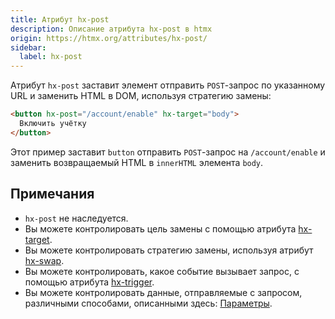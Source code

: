 ```yaml
---
title: Атрибут hx-post
description: Описание атрибута hx-post в htmx
origin: https://htmx.org/attributes/hx-post/
sidebar:
  label: hx-post
---
```


Атрибут `hx-post` заставит элемент отправить `POST`-запрос по указанному URL и заменить HTML в DOM, используя стратегию замены:

```html wrap
<button hx-post="/account/enable" hx-target="body">
  Включить учётку
</button>
```

Этот пример заставит `button` отправить `POST`-запрос на `/account/enable` и заменить возвращаемый HTML в `innerHTML` элемента `body`.

## Примечания

- `hx-post` не наследуется.
- Вы можете контролировать цель замены с помощью атрибута [hx-target](../hx-target).
- Вы можете контролировать стратегию замены, используя атрибут [hx-swap](../hx-swap).
- Вы можете контролировать, какое событие вызывает запрос, с помощью атрибута [hx-trigger](../hx-trigger).
- Вы можете контролировать данные, отправляемые с запросом, различными способами, описанными здесь: [Параметры](/parameters).
